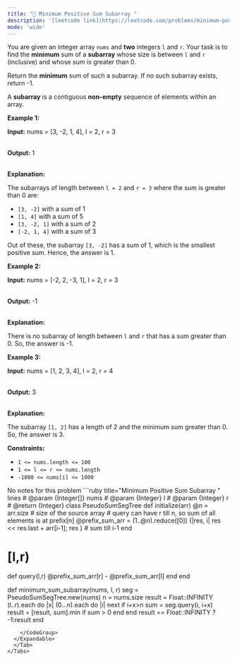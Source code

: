 ```yaml
---
title: "🧩 Minimum Positive Sum Subarray "
description: '[leetcode link](https://leetcode.com/problems/minimum-positive-sum-subarray/description/)'
mode: 'wide'
---
```

<Tabs>
  <Tab title="Question" icon="circle-question" iconType="regular">
    <Card>
      <p>You are given an integer array <code>nums</code> and <strong>two</strong> integers <code>l</code> and <code>r</code>. Your task is to find the <strong>minimum</strong> sum of a <strong>subarray</strong> whose size is between <code>l</code> and <code>r</code> (inclusive) and whose sum is greater than 0.</p>  <p>Return the <strong>minimum</strong> sum of such a subarray. If no such subarray exists, return -1.</p>  <p>A <strong>subarray</strong> is a contiguous <b>non-empty</b> sequence of elements within an array.</p>   <p><strong class="example">Example 1:</strong></p>  <div class="example-block"> <p><strong>Input:</strong> <span class="example-io">nums = [3, -2, 1, 4], l = 2, r = 3</span></p>  <p><br/> <strong>Output:</strong> <span class="example-io">1</span></p>  <p><br/> <strong>Explanation:</strong></p>  <p>The subarrays of length between <code>l = 2</code> and <code>r = 3</code> where the sum is greater than 0 are:</p>  <ul>  <li><code>[3, -2]</code> with a sum of 1</li>  <li><code>[1, 4]</code> with a sum of 5</li>  <li><code>[3, -2, 1]</code> with a sum of 2</li>  <li><code>[-2, 1, 4]</code> with a sum of 3</li> </ul>  <p>Out of these, the subarray <code>[3, -2]</code> has a sum of 1, which is the smallest positive sum. Hence, the answer is 1.</p> </div>  <p><strong class="example">Example 2:</strong></p>  <div class="example-block"> <p><strong>Input:</strong> <span class="example-io">nums = [-2, 2, -3, 1], l = 2, r = 3</span></p>  <p><br/> <strong>Output:</strong> <span class="example-io">-1</span></p>  <p><br/> <strong>Explanation:</strong></p>  <p>There is no subarray of length between <code>l</code> and <code>r</code> that has a sum greater than 0. So, the answer is -1.</p> </div>  <p><strong class="example">Example 3:</strong></p>  <div class="example-block"> <p><strong>Input:</strong> <span class="example-io">nums = [1, 2, 3, 4], l = 2, r = 4</span></p>  <p><br/> <strong>Output:</strong> <span class="example-io">3</span></p>  <p><br/> <strong>Explanation:</strong></p>  <p>The subarray <code>[1, 2]</code> has a length of 2 and the minimum sum greater than 0. So, the answer is 3.</p> </div>   <p><strong>Constraints:</strong></p>  <ul>  <li><code>1 &lt;= nums.length &lt;= 100</code></li>  <li><code>1 &lt;= l &lt;= r &lt;= nums.length</code></li>  <li><code>-1000 &lt;= nums[i] &lt;= 1000</code></li> </ul> 
    </Card>
  </Tab>
  <Tab title="Solution" icon="lightbulb" iconType="regular" >
    <Card>
      No notes for this problem
</Card>
  <Expandable title="code">
    <CodeGroup dropdown>
```ruby title="Minimum Positive Sum Subarray " lines
# @param {Integer[]} nums
# @param {Integer} l
# @param {Integer} r
# @return {Integer}
class PseudoSumSegTree
  def initialize(arr)
    @n = arr.size # size of the source array
    # query can have r till n, so sum of all elements is at prefix[n]
    @prefix_sum_arr = (1..@n).reduce([0]) {|res, i| res << res.last + arr[i-1]; res } # sum till i-1
  end
  
  # [l,r)
  def query(l,r)
    @prefix_sum_arr[r] - @prefix_sum_arr[l]
  end
end

def minimum_sum_subarray(nums, l, r)
  seg = PseudoSumSegTree.new(nums)
  n = nums.size
  result = Float::INFINITY
  (l..r).each do |x|
    (0...n).each do |i|
      next if i+x>n
      sum = seg.query(i, i+x)
      result = [result, sum].min if sum > 0
    end
  end
  result == Float::INFINITY ? -1:result
end
```
    </CodeGroup>
  </Expandable>
  </Tab>
</Tabs>